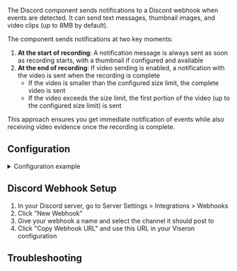 

<ComponentHeader meta={ComponentMetadata} />

The Discord component sends notifications to a Discord webhook when events are detected. It can send text messages, thumbnail images, and video clips (up to 8MB by default).

The component sends notifications at two key moments:

1. **At the start of recording**: A notification message is always sent as soon as recording starts, with a thumbnail if configured and available
2. **At the end of recording**: If video sending is enabled, a notification with the video is sent when the recording is complete
   - If the video is smaller than the configured size limit, the complete video is sent
   - If the video exceeds the size limit, the first portion of the video (up to the configured size limit) is sent

This approach ensures you get immediate notification of events while also receiving video evidence once the recording is complete.

## Configuration

<details>
  <summary>Configuration example</summary>

```yaml title="/config/config.yaml"
discord:
  webhook_url: "https://discord.com/api/webhooks/your-webhook-url" # Global default webhook URL
  send_detection_thumbnail: true # Global default
  send_detection_video: true # Global default
  max_video_size_mb: 8 # Global default (8MB for free tier, 50MB for level 2 boosted servers, 100MB for level 3)
  detection_label: "person" # Global default, defaults to "person"
  cameras:
    camera_1: # Replace with your camera identifier
      # Camera-specific overrides (optional)
      webhook_url: "https://discord.com/api/webhooks/camera1-specific-webhook" # Camera-specific webhook URL
      send_detection_thumbnail: false # Override global setting for this camera
      send_detection_video: false # Override global setting for this camera
      max_video_size_mb: 50 # Override global setting for this camera (if you have a boosted server)
      detection_label: "car" # Override global setting for this camera
    camera_2: # Replace with your camera identifier
      # You can have different webhooks for different cameras
      webhook_url: "https://discord.com/api/webhooks/camera2-specific-webhook"
```

</details>

<ComponentConfiguration meta={ComponentMetadata} config={config} />

## Discord Webhook Setup

1. In your Discord server, go to Server Settings > Integrations > Webhooks
2. Click "New Webhook"
3. Give your webhook a name and select the channel it should post to
4. Click "Copy Webhook URL" and use this URL in your Viseron configuration

## Troubleshooting

<ComponentTroubleshooting meta={ComponentMetadata} />
